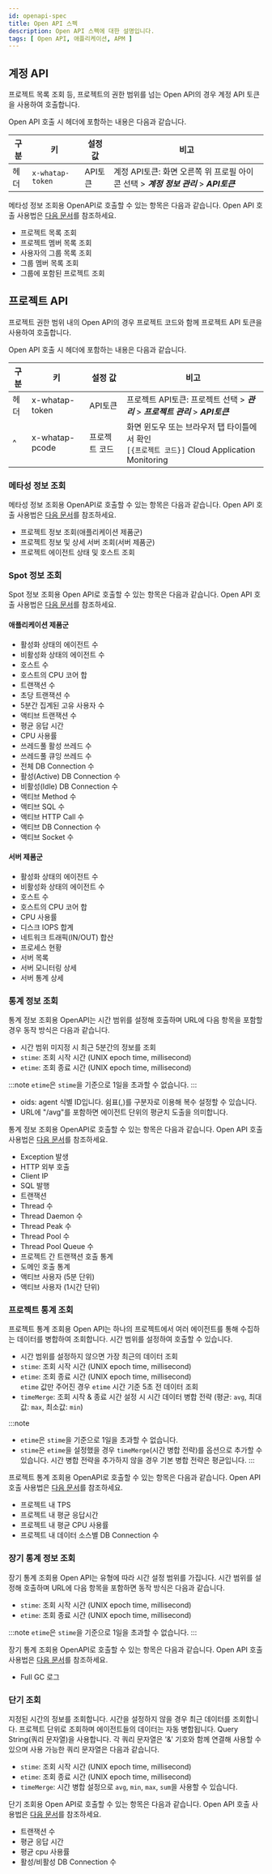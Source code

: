 ```yaml
---
id: openapi-spec
title: Open API 스펙
description: Open API 스펙에 대한 설명입니다.
tags: [ Open API, 애플리케이션, APM ]
---
```


## 계정 API

프로젝트 목록 조회 등, 프로젝트의 권한 범위를 넘는 Open API의 경우 계정 API 토큰을 사용하여 호출합니다.

Open API 호출 시 헤더에 포함하는 내용은 다음과 같습니다.

| 구분 | 키             | 설정값  | 비고                                                   |
| ---- | -------------- | ------- | ------------------------------------------------------ |
| 헤더 | `x-whatap-token` | API토큰 | 계정 API토큰: 화면 오른쪽 위 프로필 아이콘 선택 > ***계정 정보 관리*** > ***API토큰*** |

메타성 정보 조회용 OpenAPI로 호출할 수 있는 항목은 다음과 같습니다. Open API 호출 사용법은 [다음 문서](openapi-call-meta)를 참조하세요.

* 프로젝트 목록 조회
* 프로젝트 멤버 목록 조회
* 사용자의 그룹 목록 조회
* 그룹 멤버 목록 조회
* 그룹에 포함된 프로젝트 조회

## 프로젝트 API

프로젝트 권한 범위 내의 Open API의 경우 프로젝트 코드와 함께 프로젝트 API 토큰을 사용하여 호출합니다.

Open API 호출 시 헤더에 포함하는 내용은 다음과 같습니다.

| 구분 | 키  | 설정 값 | 비고 |
| ---- | --- | ------- | ---- |
|헤더|x-whatap-token|API토큰|프로젝트 API토큰: 프로젝트 선택 > ***관리*** > ***프로젝트 관리*** > ***API토큰***|
|^|x-whatap-pcode|프로젝트 코드|화면 윈도우 또는 브라우저 탭 타이틀에서 확인<br/>`[{프로젝트 코드}]` Cloud Application Monitoring|

### 메타성 정보 조회

메타성 정보 조회용 OpenAPI로 호출할 수 있는 항목은 다음과 같습니다. Open API 호출 사용법은 [다음 문서](openapi-call-meta#project-info)를 참조하세요.

* 프로젝트 정보 조회(애플리케이션 제품군)
* 프로젝트 정보 및 상세 서버 조회(서버 제품군)
* 프로젝트 에이전트 상태 및 호스트 조회

### Spot 정보 조회

Spot 정보 조회용 Open API로 호출할 수 있는 항목은 다음과 같습니다. Open API 호출 사용법은 [다음 문서](openapi-call-apm-spot)를 참조하세요.

#### 애플리케이션 제품군

* 활성화 상태의 에이전트 수
* 비활성화 상태의 에이전트 수
* 호스트 수
* 호스트의 CPU 코어 합
* 트랜잭션 수
* 초당 트랜잭션 수
* 5분간 집계된 고유 사용자 수
* 액티브 트랜잭션 수
* 평균 응답 시간
* CPU 사용률
* 쓰레드풀 활성 쓰레드 수
* 쓰레드풀 큐잉 쓰레드 수
* 전체 DB Connection 수
* 활성(Active) DB Connection 수
* 비활성(Idle) DB Connection 수
* 액티브 Method 수
* 액티브 SQL 수
* 액티브 HTTP Call 수
* 액티브 DB Connection 수
* 액티브 Socket 수

#### 서버 제품군

* 활성화 상태의 에이전트 수
* 비활성화 상태의 에이전트 수
* 호스트 수
* 호스트의 CPU 코어 합
* CPU 사용률
* 디스크 IOPS 합계
* 네트워크 트래픽(IN/OUT) 합산
* 프로세스 현황
* 서버 목록
* 서버 모니터링 상세
* 서버 통계 상세

### 통계 정보 조회

통계 정보 조회용 OpenAPI는 시간 범위를 설정해 호출하며 URL에 다음 항목을 포함할 경우 동작 방식은 다음과 같습니다.

* 시간 범위 미지정 시 최근 5분간의 정보를 조회
* `stime`: 조회 시작 시간 (UNIX epoch time, millisecond)
* `etime`: 조회 종료 시간 (UNIX epoch time, millisecond)

:::note
`etime`은 `stime`을 기준으로 1일을 초과할 수 없습니다.
:::

* oids: agent 식별 ID입니다. 쉼표(,)를 구분자로 이용해 복수 설정할 수 있습니다.
* URL에 "/avg"를 포함하면 에이전트 단위의 평균치 도출을 의미합니다.

통계 정보 조회용 OpenAPI로 호출할 수 있는 항목은 다음과 같습니다. Open API 호출 사용법은 [다음 문서](openapi-call-apm-stat-data)를 참조하세요.

* Exception 발생
* HTTP 외부 호출
* Client IP
* SQL 발행
* 트랜잭션
* Thread 수
* Thread Daemon 수
* Thread Peak 수
* Thread Pool 수
* Thread Pool Queue 수
* 프로젝트 간 트랜잭션 호출 통계
* 도메인 호출 통계
* 액티브 사용자 (5분 단위)
* 액티브 사용자 (1시간 단위)

### 프로젝트 통계 조회

프로젝트 통계 조회용 Open API는 하나의 프로젝트에서 여러 에이전트를 통해 수집하는 데이터를 병합하여 조회합니다. 시간 범위를 설정하여 호출할 수 있습니다.

* 시간 범위를 설정하지 않으면 가장 최근의 데이터 조회
* `stime`: 조회 시작 시간 (UNIX epoch time, millisecond)
* `etime`: 조회 종료 시간 (UNIX epoch time, millisecond)<br/>
  `etime` 값만 주어진 경우 `etime` 시간 기준 5초 전 데이터 조회
* `timeMerge`: 조회 시작 & 종료 시간 설정 시 시간 데이터 병합 전략 (평균: `avg`, 최대값: `max`, 최소값: `min`)

:::note
* `etime`은 `stime`을 기준으로 1일을 초과할 수 없습니다.
* `stime`은 `etime`을 설정했을 경우 `timeMerge`(시간 병합 전략)를 옵션으로 추가할 수 있습니다. 시간 병합 전략을 추가하지 않을 경우 기본 병합 전략은 평균입니다.
:::

프로젝트 통계 조회용 OpenAPI로 호출할 수 있는 항목은 다음과 같습니다. Open API 호출 사용법은 [다음 문서](openapi-call-project-stat)를 참조하세요.

* 프로젝트 내 TPS
* 프로젝트 내 평균 응답시간
* 프로젝트 내 평균 CPU 사용률
* 프로젝트 내 데이터 소스별 DB Connection 수

### 장기 통계 정보 조회

장기 통계 조회용 Open API는 유형에 따라 시간 설정 범위를 가집니다. 시간 범위를 설정해 호출하며 URL에 다음 항목을 포함하면 동작 방식은 다음과 같습니다.

* `stime`: 조회 시작 시간 (UNIX epoch time, millisecond)
* `etime`: 조회 종료 시간 (UNIX epoch time, millisecond)

:::note
`etime`은 `stime`을 기준으로 1일을 초과할 수 없습니다.
:::

장기 통계 조회용 OpenAPI로 호출할 수 있는 항목은 다음과 같습니다. Open API 호출 사용법은 [다음 문서](openapi-call-long-stat)를 참조하세요.

* Full GC 로그

### 단기 조회

지정된 시간의 정보를 조회합니다. 시간을 설정하지 않을 경우 최근 데이터를 조회합니다. 프로젝트 단위로 조회하며 에이전트들의 데이터는 자동 병합됩니다. Query String(쿼리 문자열)을 사용합니다. 각 쿼리 문자열은 '&' 기호와 함께 연결해 사용할 수 있으며 사용 가능한 쿼리 문자열은 다음과 같습니다.

* `stime`: 조회 시작 시간 (UNIX epoch time, millisecond)
* `etime`: 조회 종료 시간 (UNIX epoch time, millisecond)
* `timeMerge`: 시간 병합 설정으로 `avg`, `min`, `max`, `sum`을 사용할 수 있습니다.

단기 조회용 Open API로 호출할 수 있는 항목은 다음과 같습니다. Open API 호출 사용법은 [다음 문서](openapi-call-short-stat)를 참조하세요.

* 트랜잭션 수
* 평균 응답 시간
* 평균 cpu 사용률
* 활성/비활성 DB Connection 수